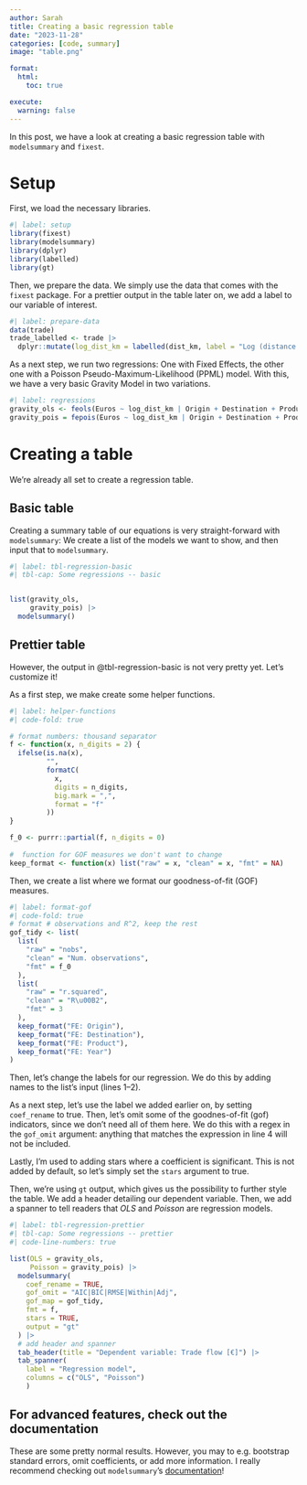 ```yaml
---
author: Sarah
title: Creating a basic regression table
date: "2023-11-28"
categories: [code, summary]
image: "table.png"

format:
  html:
    toc: true

execute:
  warning: false
---
```


In this post, we have a look at creating a basic regression table with `modelsummary` and `fixest`.

# Setup

First, we load the necessary libraries.

```r
#| label: setup
library(fixest)
library(modelsummary)
library(dplyr)
library(labelled)
library(gt)
```

Then, we prepare the data. We simply use the data that comes with the `fixest` package. For a prettier output in the table later on, we add a label to our variable of interest.

```r
#| label: prepare-data
data(trade)
trade_labelled <- trade |> 
  dplyr::mutate(log_dist_km = labelled(dist_km, label = "Log (distance [km])"))
```

As a next step, we run two regressions: One with Fixed Effects, the other one with a Poisson Pseudo-Maximum-Likelihood (PPML) model. With this, we have a very basic Gravity Model in two variations.

```r
#| label: regressions
gravity_ols <- feols(Euros ~ log_dist_km | Origin + Destination + Product + Year, trade_labelled)
gravity_pois = fepois(Euros ~ log_dist_km | Origin + Destination + Product + Year, trade_labelled)
```

# Creating a table

We're already all set to create a regression table.

## Basic table

Creating a summary table of our equations is very straight-forward with `modelsummary`: We create a list of the models we want to show, and then input that to `modelsummary`.

```r
#| label: tbl-regression-basic
#| tbl-cap: Some regressions -- basic


list(gravity_ols,
     gravity_pois) |>
  modelsummary()
```

## Prettier table

However, the output in @tbl-regression-basic is not very pretty yet. Let's customize it!

As a first step, we make create some helper functions.

```r
#| label: helper-functions
#| code-fold: true

# format numbers: thousand separator
f <- function(x, n_digits = 2) {
  ifelse(is.na(x),
         "",
         formatC(
           x,
           digits = n_digits,
           big.mark = ",",
           format = "f"
         ))
}

f_0 <- purrr::partial(f, n_digits = 0)
  
#  function for GOF measures we don't want to change
keep_format <- function(x) list("raw" = x, "clean" = x, "fmt" = NA)
```

Then, we create a list where we format our goodness-of-fit (GOF) measures.

```r
#| label: format-gof
#| code-fold: true
# format # observations and R^2, keep the rest
gof_tidy <- list(
  list(
    "raw" = "nobs",
    "clean" = "Num. observations",
    "fmt" = f_0
  ),
  list(
    "raw" = "r.squared",
    "clean" = "R\u00B2",
    "fmt" = 3
  ),
  keep_format("FE: Origin"),
  keep_format("FE: Destination"),
  keep_format("FE: Product"),
  keep_format("FE: Year")
)
```


Then, let's change the labels for our regression. We do this by adding names to the list's input (lines 1--2).

As a next step, let's use the label we added earlier on, by setting `coef_rename` to true. Then, let's omit some of the goodnes-of-fit (gof) indicators, since we don't need all of them here. We do this with a regex in the `gof_omit` argument: anything that matches the expression in line 4 will not be included.

Lastly, I'm used to adding stars where a coefficient is significant. This is not added by default, so let's simply set the `stars` argument to true.

Then, we're using `gt` output, which gives us the possibility to further style the table.
We add a header detailing our dependent variable.
Then, we add a spanner to tell readers that *OLS* and *Poisson* are regression models.


```r
#| label: tbl-regression-prettier
#| tbl-cap: Some regressions -- prettier
#| code-line-numbers: true

list(OLS = gravity_ols,
     Poisson = gravity_pois) |>
  modelsummary(
    coef_rename = TRUE,
    gof_omit = "AIC|BIC|RMSE|Within|Adj",
    gof_map = gof_tidy,
    fmt = f,
    stars = TRUE,
    output = "gt"
  ) |>
  # add header and spanner
  tab_header(title = "Dependent variable: Trade flow [€]") |>
  tab_spanner(
    label = "Regression model",
    columns = c("OLS", "Poisson")
    )
```

## For advanced features, check out the documentation

These are some pretty normal results. However, you may to e.g. bootstrap standard errors, omit coefficients, or add more information. I really recommend checking out `modelsummary`'s [documentation](https://modelsummary.com/)!
